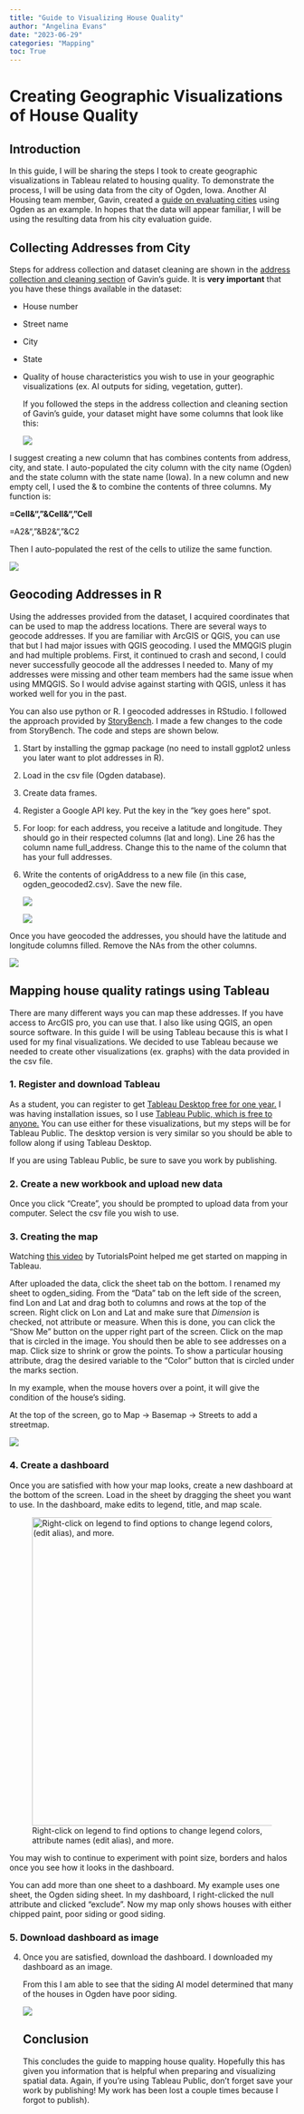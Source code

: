 ```yaml
---
title: "Guide to Visualizing House Quality"
author: "Angelina Evans"
date: "2023-06-29"
categories: "Mapping"
toc: True
---
```


# Creating Geographic Visualizations of House Quality

## Introduction

In this guide, I will be sharing the steps I took to create geographic visualizations in Tableau related to housing quality. To demonstrate the process, I will be using data from the city of Ogden, Iowa. Another AI Housing team member, Gavin, created a [guide on evaluating cities](https://gavinfishy.github.io/Gavin_DSPG_Blog/posts/Gavin-Fisher_guide_w7/full_guide.html) using Ogden as an example. In hopes that the data will appear familiar, I will be using the resulting data from his city evaluation guide.

## Collecting Addresses from City

Steps for address collection and dataset cleaning are shown in the [address collection and cleaning section](https://gavinfishy.github.io/Gavin_DSPG_Blog/posts/Gavin-Fisher_guide_w7/full_guide.html#address-collection-and-cleaning) of Gavin's guide. It is **very important** that you have these things available in the dataset:

-   House number

-   Street name

-   City

-   State

-   Quality of house characteristics you wish to use in your geographic visualizations (ex. AI outputs for siding, vegetation, gutter).

    If you followed the steps in the address collection and cleaning section of Gavin's guide, your dataset might have some columns that look like this:

    ![](Ogden_Database.png)

I suggest creating a new column that has combines contents from address, city, and state. I auto-populated the city column with the city name (Ogden) and the state column with the state name (Iowa). In a new column and new empty cell, I used the & to combine the contents of three columns. My function is:

**=Cell&","&Cell&","Cell**

=A2&","&B2&","&C2

Then I auto-populated the rest of the cells to utilize the same function.

![](ogden_database_w_address.png){fig-align="center"}

## Geocoding Addresses in R

Using the addresses provided from the dataset, I acquired coordinates that can be used to map the address locations. There are several ways to geocode addresses. If you are familiar with ArcGIS or QGIS, you can use that but I had major issues with QGIS geocoding. I used the MMQGIS plugin and had multiple problems. First, it continued to crash and second, I could never successfully geocode all the addresses I needed to. Many of my addresses were missing and other team members had the same issue when using MMQGIS. So I would advise against starting with QGIS, unless it has worked well for you in the past.

You can also use python or R. I geocoded addresses in RStudio. I followed the approach provided by [StoryBench](https://www.storybench.org/geocode-csv-addresses-r/). I made a few changes to the code from StoryBench. The code and steps are shown below.

1.  Start by installing the ggmap package (no need to install ggplot2 unless you later want to plot addresses in R).

2.  Load in the csv file (Ogden database).

3.  Create data frames.

4.  Register a Google API key. Put the key in the "key goes here" spot.

5.  For loop: for each address, you receive a latitude and longitude. They should go in their respected columns (lat and long). Line 26 has the column name full_address. Change this to the name of the column that has your full addresses.

6.  Write the contents of origAddress to a new file (in this case, ogden_geocoded2.csv). Save the new file.

    ![](ogden_geocoding_script1.png)

    ![](ogden_geocoding_script2.png)

Once you have geocoded the addresses, you should have the latitude and longitude columns filled. Remove the NAs from the other columns.

![](ogden_geocoded_addresses.png)

## Mapping house quality ratings using Tableau

There are many different ways you can map these addresses. If you have access to ArcGIS pro, you can use that. I also like using QGIS, an open source software. In this guide I will be using Tableau because this is what I used for my final visualizations. We decided to use Tableau because we needed to create other visualizations (ex. graphs) with the data provided in the csv file.

### 1. Register and download Tableau

As a student, you can register to get [Tableau Desktop free for one year.](https://www.tableau.com/academic/students) I was having installation issues, so I use [Tableau Public, which is free to anyone.](https://public.tableau.com/app/discover) You can use either for these visualizations, but my steps will be for Tableau Public. The desktop version is very similar so you should be able to follow along if using Tableau Desktop.

If you are using Tableau Public, be sure to save you work by publishing.

### 2. Create a new workbook and upload new data

Once you click "Create", you should be prompted to upload data from your computer. Select the csv file you wish to use.

### 3. Creating the map

Watching [this video](https://www.youtube.com/watch?v=X0n0s0gzcvE) by TutorialsPoint helped me get started on mapping in Tableau.

After uploaded the data, click the sheet tab on the bottom. I renamed my sheet to ogden_siding. From the "Data" tab on the left side of the screen, find Lon and Lat and drag both to columns and rows at the top of the screen. Right click on Lon and Lat and make sure that *Dimension* is checked, not attribute or measure. When this is done, you can click the "Show Me" button on the upper right part of the screen. Click on the map that is circled in the image. You should then be able to see addresses on a map. Click size to shrink or grow the points. To show a particular housing attribute, drag the desired variable to the "Color" button that is circled under the marks section.

In my example, when the mouse hovers over a point, it will give the condition of the house's siding.

At the top of the screen, go to Map -\> Basemap -\> Streets to add a streetmap.

![](ogden_siding.png)

### 4. Create a dashboard

Once you are satisfied with how your map looks, create a new dashboard at the bottom of the screen. Load in the sheet by dragging the sheet you want to use. In the dashboard, make edits to legend, title, and map scale.

![Right-click on legend to find options to change legend colors, attribute names (edit alias), and more.](colors.png){fig-align="center" width="544"}

You may wish to continue to experiment with point size, borders and halos once you see how it looks in the dashboard.

You can add more than one sheet to a dashboard. My example uses one sheet, the Ogden siding sheet. In my dashboard, I right-clicked the null attribute and clicked "exclude". Now my map only shows houses with either chipped paint, poor siding or good siding.

### 5. Download dashboard as image

4.  Once you are satisfied, download the dashboard. I downloaded my dashboard as an image.

    From this I am able to see that the siding AI model determined that many of the houses in Ogden have poor siding.

    ![](ogden_siding_dashboard.png)

    ## Conclusion

    This concludes the guide to mapping house quality. Hopefully this has given you information that is helpful when preparing and visualizing spatial data. Again, if you're using Tableau Public, don't forget save your work by publishing! My work has been lost a couple times because I forgot to publish).
